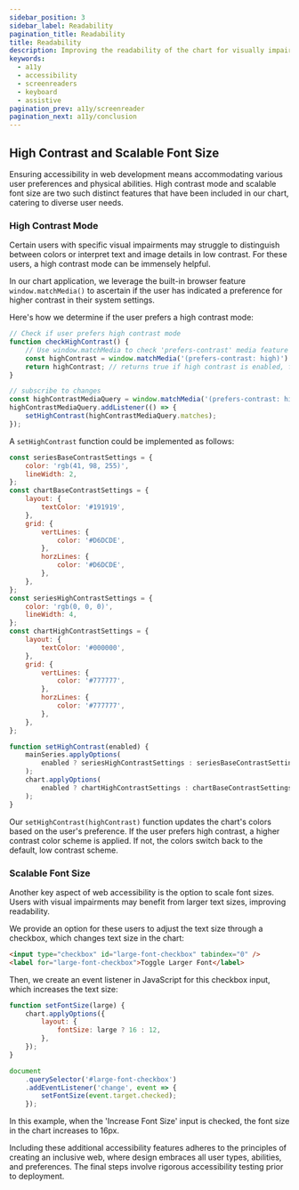 ```yaml
---
sidebar_position: 3
sidebar_label: Readability
pagination_title: Readability
title: Readability
description: Improving the readability of the chart for visually impaired users.
keywords:
  - a11y
  - accessibility
  - screenreaders
  - keyboard
  - assistive
pagination_prev: a11y/screenreader
pagination_next: a11y/conclusion
---
```


## High Contrast and Scalable Font Size

Ensuring accessibility in web development means accommodating various user
preferences and physical abilities. High contrast mode and scalable font size
are two such distinct features that have been included in our chart, catering to
diverse user needs.

### High Contrast Mode

Certain users with specific visual impairments may struggle to distinguish
between colors or interpret text and image details in low contrast. For these
users, a high contrast mode can be immensely helpful.

In our chart application, we leverage the built-in browser feature
`window.matchMedia()` to ascertain if the user has indicated a preference for
higher contrast in their system settings.

Here's how we determine if the user prefers a high contrast mode:

```js
// Check if user prefers high contrast mode
function checkHighContrast() {
    // Use window.matchMedia to check 'prefers-contrast' media feature
    const highContrast = window.matchMedia('(prefers-contrast: high)').matches;
    return highContrast; // returns true if high contrast is enabled, false otherwise
}

// subscribe to changes
const highContrastMediaQuery = window.matchMedia('(prefers-contrast: high)');
highContrastMediaQuery.addListener(() => {
    setHighContrast(highContrastMediaQuery.matches);
});
```

A `setHighContrast` function could be implemented as follows:

```js
const seriesBaseContrastSettings = {
    color: 'rgb(41, 98, 255)',
    lineWidth: 2,
};
const chartBaseContrastSettings = {
    layout: {
        textColor: '#191919',
    },
    grid: {
        vertLines: {
            color: '#D6DCDE',
        },
        horzLines: {
            color: '#D6DCDE',
        },
    },
};
const seriesHighContrastSettings = {
    color: 'rgb(0, 0, 0)',
    lineWidth: 4,
};
const chartHighContrastSettings = {
    layout: {
        textColor: '#000000',
    },
    grid: {
        vertLines: {
            color: '#777777',
        },
        horzLines: {
            color: '#777777',
        },
    },
};

function setHighContrast(enabled) {
    mainSeries.applyOptions(
        enabled ? seriesHighContrastSettings : seriesBaseContrastSettings
    );
    chart.applyOptions(
        enabled ? chartHighContrastSettings : chartBaseContrastSettings
    );
}
```

Our `setHighContrast(highContrast)` function updates the chart's colors based on
the user's preference. If the user prefers high contrast, a higher contrast
color scheme is applied. If not, the colors switch back to the default, low
contrast scheme.

### Scalable Font Size

Another key aspect of web accessibility is the option to scale font sizes.
Users with visual impairments may benefit from larger text sizes, improving
readability.

We provide an option for these users to adjust the text size through a checkbox,
which changes text size in the chart:

```html
<input type="checkbox" id="large-font-checkbox" tabindex="0" />
<label for="large-font-checkbox">Toggle Larger Font</label>
```

Then, we create an event listener in JavaScript for this checkbox input, which increases
the text size:

```js
function setFontSize(large) {
    chart.applyOptions({
        layout: {
            fontSize: large ? 16 : 12,
        },
    });
}

document
    .querySelector('#large-font-checkbox')
    .addEventListener('change', event => {
        setFontSize(event.target.checked);
    });
```

In this example, when the 'Increase Font Size' input is checked, the font size
in the chart increases to 16px.

Including these additional accessibility features adheres to the principles of
creating an inclusive web, where design embraces all user types, abilities, and
preferences. The final steps involve rigorous accessibility testing prior to
deployment.
